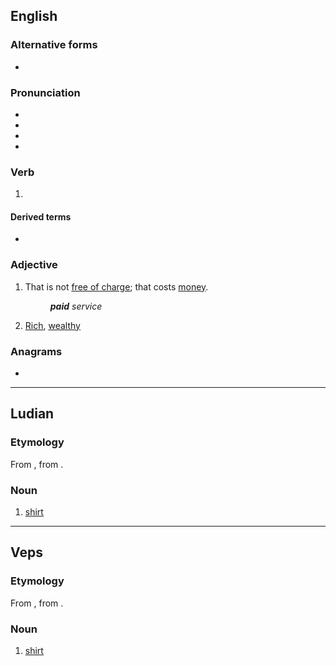 ==English==

===Alternative forms===
* {{l|en|payed}} {{qualifier|archaic}}

===Pronunciation===
* {{IPA|en|/ˈpeɪd/}}
* {{audio|en|en-us-paid.ogg|Audio (US)}}
* {{rhymes|en|eɪd}}
* {{homophones|en|payed}}

===Verb===
{{head|en|verb form}}

# {{en-past of|pay}}

====Derived terms====
* {{l|en|low-paid}}

===Adjective===
{{en-adj|-}}

# That is not [[free of charge]]; that costs [[money]].
#: {{syn|en|nonfree}}
#: '''''paid''' service''
# {{lb|en|slang}} [[rich|Rich]], [[wealthy]]

===Anagrams===
* {{anagrams|en|a=adip|DIPA|PADI|apid|iPad}}

----

==Ludian==

===Etymology===
From {{inh|lud|fiu-fin-pro|*paita}}, from {{der|lud|gem-pro|*paidō}}.

===Noun===
{{head|lud|noun}}

# [[shirt]]

----

==Veps==

===Etymology===
From {{inh|vep|fiu-fin-pro|*paita}}, from {{der|vep|gem-pro|*paidō}}.

===Noun===
{{head|vep|noun}}

# [[shirt]]